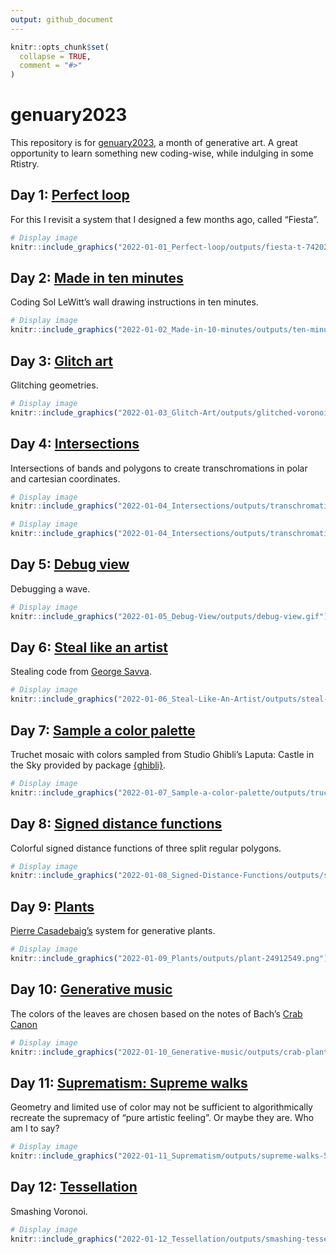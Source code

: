 ```yaml
---
output: github_document
---
```


<!-- README.md is generated from README.Rmd. Please edit that file -->

```r
knitr::opts_chunk$set(
  collapse = TRUE,
  comment = "#>"
)
```

# genuary2023

<!-- badges: start -->
<!-- badges: end -->

This repository is for [genuary2023](https://genuary.art/), a month of generative art. A great opportunity to learn something new coding-wise, while indulging in some Rtistry.

## Day 1: [Perfect loop](2022-01-01_Perfect-loop/fiesta-t-74202868.gif)

For this I revisit a system that I designed a few months ago, called "Fiesta". 

```r
# Display image
knitr::include_graphics("2022-01-01_Perfect-loop/outputs/fiesta-t-74202868.gif")
```

## Day 2: [Made in ten minutes](https://github.com/paezha/genuary2023/tree/master/2022-01-02_Made-in-10-minutes)

Coding Sol LeWitt's wall drawing instructions in ten minutes. 

```r
# Display image
knitr::include_graphics("2022-01-02_Made-in-10-minutes/outputs/ten-minutes-658618151.png")
```

## Day 3: [Glitch art](https://github.com/paezha/genuary2023/tree/master/2022-01-03_Glitch-Art)

Glitching geometries.

```r
# Display image
knitr::include_graphics("2022-01-03_Glitch-Art/outputs/glitched-voronoi-46709552.png")
```

## Day 4: [Intersections](https://github.com/paezha/genuary2023/tree/master/2022-01-04_Intersections)

Intersections of bands and polygons to create transchromations in polar and cartesian coordinates.

```r
# Display image
knitr::include_graphics("2022-01-04_Intersections/outputs/transchromation-10322117.png")
```

```r
# Display image
knitr::include_graphics("2022-01-04_Intersections/outputs/transchromation-45039195.png")
```

## Day 5: [Debug view](https://github.com/paezha/genuary2023/tree/master/2022-01-05_Debug-View)

Debugging a wave.

```r
# Display image
knitr::include_graphics("2022-01-05_Debug-View/outputs/debug-view.gif")
```


## Day 6: [Steal like an artist](https://github.com/paezha/genuary2023/tree/master/2022-01-06_Steal-Like-An-Artist)

Stealing code from [George Savva](https://mastodon.online/@georgemsavva@genart.social/109622524704727827).

```r
# Display image
knitr::include_graphics("2022-01-06_Steal-Like-An-Artist/outputs/steal-like-an-artist.gif")
```

## Day 7: [Sample a color palette](https://github.com/paezha/genuary2023/tree/master/2022-01-07_Sample-a-color-palette)

Truchet mosaic with colors sampled from Studio Ghibli's Laputa: Castle in the Sky provided by package [{ghibli}](https://ewenme.github.io/ghibli/).

```r
# Display image
knitr::include_graphics("2022-01-07_Sample-a-color-palette/outputs/truchet-ghibli-48318679.png")
```

## Day 8: [Signed distance functions](https://github.com/paezha/genuary2023/tree/master/2022-01-08_Signed-Distance-Functions)

Colorful signed distance functions of three split regular polygons.

```r
# Display image
knitr::include_graphics("2022-01-08_Signed-Distance-Functions/outputs/sdf-88696514.png")
```

## Day 9: [Plants](https://github.com/paezha/genuary2023/tree/master/2022-01-09_Plants)

[Pierre Casadebaig's](https://casadebaig.netlify.app/) system for generative plants.

```r
# Display image
knitr::include_graphics("2022-01-09_Plants/outputs/plant-24912549.png")
```

## Day 10: [Generative music](https://github.com/paezha/genuary2023/tree/master/2022-01-10_Generative-music)

The colors of the leaves are chosen based on the notes of Bach's [Crab Canon](https://www.youtube.com/watch?v=36ykl2tJwZM)

```r
# Display image
knitr::include_graphics("2022-01-10_Generative-music/outputs/crab-plant-775875665.png")
```

## Day 11: [Suprematism: Supreme walks](https://github.com/paezha/genuary2023/tree/master/2022-01-11_Suprematism)

Geometry and limited use of color may not be sufficient to algorithmically recreate the supremacy of "pure artistic feeling". Or maybe they are. Who am I to say?

```r
# Display image
knitr::include_graphics("2022-01-11_Suprematism/outputs/supreme-walks-56336370.png")
```

## Day 12: [Tessellation](https://github.com/paezha/genuary2023/tree/master/2022-01-12_Tessellation)

Smashing Voronoi.

```r
# Display image
knitr::include_graphics("2022-01-12_Tessellation/outputs/smashing-tessellations-7914644.png")
```

